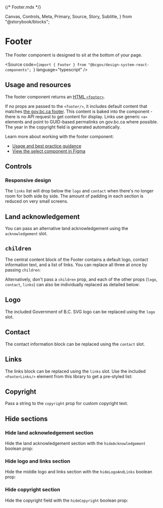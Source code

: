 {/* Footer.mdx */}

  Canvas,
  Controls,
  Meta,
  Primary,
  Source,
  Story,
  Subtitle,
} from "@storybook/blocks";


<Meta of={FooterStories} />

# Footer

<Subtitle>
  The Footer component is designed to sit at the bottom of your page.
</Subtitle>

<Source
  code={`import { Footer } from "@bcgov/design-system-react-components"; `}
  language="typescript"
/>

## Usage and resources

The footer component returns an [HTML `<footer>`](https://developer.mozilla.org/en-US/docs/Web/HTML/Element/footer).

If no props are passed to the `<footer/>`, it includes default content that matches [the gov.bc.ca footer](https://www2.gov.bc.ca/gov/content/home#cmf-ui-footer). This content is baked into the component - there is no API request to get content for display. Links use generic `<a>` elements and point to GUID-based permalinks on gov.bc.ca where possible. The year in the copyright field is generated automatically.

Learn more about working with the footer component:

- [Usage and best practice guidance](https://www2.gov.bc.ca/gov/content?id=E916498C3E094683BCB3FCE77DFDCAA3)
- [View the select component in Figma](https://www2.gov.bc.ca/gov/content?id=8E36BE1D10E04A17B0CD4D913FA7AC43#designers)

## Controls

<Canvas of={FooterStories.FooterDefault} />
<Controls of={FooterStories.FooterDefault} />

### Responsive design

The `links` list will drop below the `logo` and `contact` when there's no longer room for both side by side. The amount of padding in each section is reduced on very small screens.

## Land acknowledgement

You can pass an alternative land acknowledgement using the `acknowledgement` slot.

<Canvas of={FooterStories.LandAcknowledgement} />

## `children`

The central content block of the Footer contains a default logo, contact information text, and a list of links. You can replace all three at once by passing `children`:

<Canvas of={FooterStories.MultipleFooterLinksGroupsInChildrenSlot} />

Alternatively, don't pass a `children` prop, and each of the other props (`logo`, `contact`, `links`) can also be individually replaced as detailed below:

## Logo

The included Government of B.C. SVG logo can be replaced using the `logo` slot.

<Canvas of={FooterStories.Logo} />

## Contact

The contact information block can be replaced using the `contact` slot.

<Canvas of={FooterStories.Contact} />

## Links

The links block can be replaced using the `links` slot. Use the included `<FooterLinks/>` element from this library to get a pre-styled list:

<Canvas of={FooterStories.LinksUsingFooterLinksComponent} />

## Copyright

Pass a string to the `copyright` prop for custom copyright text.

<Canvas of={FooterStories.Copyright} />

## Hide sections

### Hide land acknowledgement section

Hide the land acknowledgement section with the `hideAcknowledgement` boolean prop:

<Canvas of={FooterStories.HideLandAcknowledgement} />

### Hide logo and links section

Hide the middle logo and links section with the `hideLogoAndLinks` boolean prop:

<Canvas of={FooterStories.HideLogoAndLinks} />

### Hide copyright section

Hide the copyright field with the `hideCopyright` boolean prop:

<Canvas of={FooterStories.HideCopyright} />
